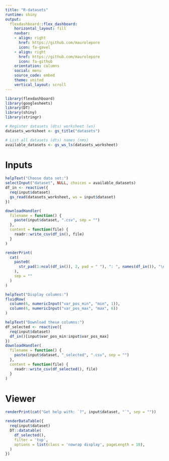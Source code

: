 ```yaml
---
title: "R-datasets"
runtime: shiny
output:
  flexdashboard::flex_dashboard:
    horizontal_layout: fill
    navbar:
    - align: right
      href: https://github.com/maurolepore
      icon: fa-gavel
    - align: right
      href: https://github.com/maurolepore
      icon: fa-github
    orientation: columns
    social: menu
    source_code: embed
    theme: united
    vertical_layout: scroll
---
```


```r
library(flexdashboard)
library(googlesheets)
library(DT)
library(shiny)
library(stringr)
```

```r
# Register datasets (dts) worksheet (ws)
datasets_worksheet <- gs_title("datasets")

# List all datasets (dts) names (nms) 
available_datasets <- gs_ws_ls(datasets_worksheet)
```

Inputs {.sidebar}
========================================================================

```r
helpText("Choose data set:")
selectInput("dataset", NULL, choices = available_datasets)
df_in <- reactive({
  req(input$dataset)
  gs_read(datasets_worksheet, ws = input$dataset)
})

downloadHandler(
  filename = function() {
    paste(input$dataset, ".csv", sep = "")
  },
  content = function(file) {
    readr::write_csv(df_in(), file)
  }
)

renderPrint(
  cat(
    paste0(
      str_pad(1:ncol(df_in()), 2, pad = " "), ": ", names(df_in()), "\n"
    ),
    sep = ""
  )
)
```

```r
helpText("Display columns:")
fluidRow(
  column(6, numericInput("var_pos_min", "min", 1)),
  column(6, numericInput("var_pos_max", "max", 6))
)

helpText("Download these columns:")
df_selected <- reactive({
  req(input$dataset)
  df_in()[input$var_pos_min:input$var_pos_max]
})
downloadHandler(
  filename = function() {
    paste(input$dataset, "_selected", ".csv", sep = "")
  },
  content = function(file) {
    readr::write_csv(df_selected(), file)
  }
)
```

Viewer
========================================================================

```r
renderPrint(cat("Get help with: `?", input$dataset, "`", sep = ""))

renderDataTable({
  req(input$dataset)
  DT::datatable(
    df_selected(),
    filter = 'top',
    options = list(class = 'nowrap display', pageLength = 10),
  )
})
```
